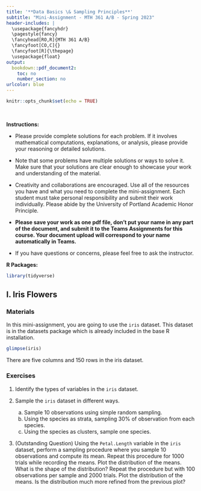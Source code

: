 ---
title: '**Data Basics \& Sampling Principles**'
subtitle: "Mini-Assignment - MTH 361 A/B - Spring 2023"
header-includes: |
  \usepackage{fancyhdr}
  \pagestyle{fancy}
  \fancyhead[RO,R]{MTH 361 A/B}
  \fancyfoot[CO,C]{}
  \fancyfoot[R]{\thepage}
  \usepackage{float}
output:
  bookdown::pdf_document2:
    toc: no
    number_section: no
urlcolor: blue
---

```{r setup, include=FALSE}
knitr::opts_chunk$set(echo = TRUE)
```

\

**Instructions:**
 
 * Please provide complete solutions for each problem. If it involves mathematical computations, explanations, or analysis, please provide your reasoning or detailed solutions.
 
 * Note that some problems have multiple solutions or ways to solve it. Make sure that your solutions are clear enough to showcase your work and understanding of the material.
 
 * Creativity and collaborations are encouraged. Use all of the resources you have and what you need to complete the mini-assignment. Each student must take personal responsibility and submit their work individually. Please abide by the University of Portland Academic Honor Principle.
 
 * **Please save your work as one pdf file, don't put your name in any part of the document, and submit it to the Teams Assignments for this course. Your document upload will correspond to your name automatically in Teams.**
 
 * If you have questions or concerns, please feel free to ask the instructor.
 
**R Packages:**

```{r message=FALSE, warning=FALSE, paged.print=FALSE}
library(tidyverse)
```

\newpage

## I. Iris Flowers

### Materials

In this mini-assignment, you are going to use the `iris` dataset. This dataset is in the datasets package which is already included in the base R installation.

```{r}
glimpse(iris)
```

There are five columns and 150 rows in the iris dataset.

### Exercises

1. Identify the types of variables in the `iris` dataset.

2. Sample the `iris` dataset in different ways.

    a. Sample 10 observations using simple random sampling.
    b. Using the species as strata, sampling 30% of observation from each species.
    c. Using the species as clusters, sample one species.

3. (Outstanding Question) Using the `Petal.Length` variable in the `iris` dataset, perform a sampling procedure where you sample 10 observations and compute its mean. Repeat this procedure for 1000 trials while recording the means. Plot the distribution of the means. What is the shape of the distribution? Repeat the procedure but with 100 observations per sample and 2000 trials. Plot the distribution of the means. Is the distribution much more refined from the previous plot?
